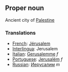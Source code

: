 ==Proper noun==

Ancient city of [[Palestine]]

===Translations===

*[[French]]: [[Jérusalem]]
*[[Interlingua]]: Jerusalem
*[[Italian]]: [[Gerusalemme]] ''f''
*[[Portuguese]]: [[Jerusalém]] ''f''
*[[Russian]]: [[Иерусалим]] ''m''